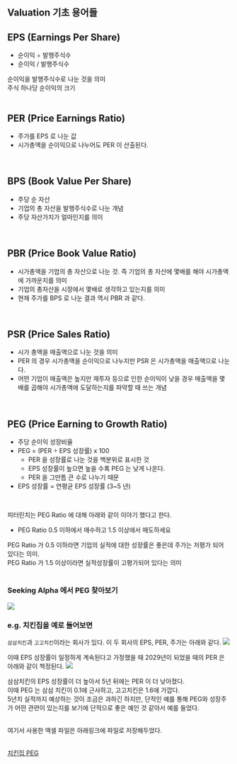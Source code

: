 ## Valuation 기초 용어들

## EPS (Earnings Per Share)
- 순이익 ÷ 발행주식수
- 순이익 / 발행주식수

순이익을 발행주식수로 나눈 것을 의미<br/>
주식 하나당 순이익의 크기<br/>
<br/>

## PER (Price Earnings Ratio)
- 주가를 EPS 로 나눈 값
- 시가총액을 순이익으로 나누어도 PER 이 산출된다.
<br/>

## BPS (Book Value Per Share)
- 주당 순 자산 
- 기업의 총 자산을 발행주식수로 나눈 개념
- 주당 자산가치가 얼마인지를 의미
<br/>

## PBR (Price Book Value Ratio)
- 시가총액을 기업의 총 자산으로 나눈 것. 즉 기업의 총 자산에 몇배를 해야 시가총액에 가까운지를 의미
- 기업의 총자산을 시장에서 몇배로 생각하고 있는지를 의미
- 현재 주가를 BPS 로 나눈 결과 역시 PBR 과 같다.
<br/>

## PSR (Price Sales Ratio)
- 시가 총액을 매출액으로 나눈 것을 의미
- PER 의 경우 시가총액을 순이익으로 나누지만 PSR 은 시가총액을 매출액으로 나눈다.
- 어떤 기업이 매출액은 높지만 재투자 등으로 인한 순이익이 낮을 경우 매출액을 몇배를 곱해야 시가총액에 도달하는지를 파악할 때 쓰는 개념
<br/>

## PEG (Price Earning to Growth Ratio)
- 주당 순이익 성장비율
- PEG = (PER ÷ EPS 성장률) x 100
    - PER 을 성장률로 나눈 것을 백분위로 표시한 것
    - EPS 성장률이 높으면 높을 수록 PEG 는 낮게 나온다.
    - PER 을 그만틈 큰 수로 나누기 때문
- EPS 성장률 = 연평균 EPS 성장률 (3\~5 년)
<br/>

피터린치는 PEG Ratio 에 대해 아래와 같이 이야기 했다고 한다.
- PEG Ratio 0.5 이하에서 매수하고 1.5 이상에서 매도하세요

PEG Ratio 가 0.5 이하라면 기업의 실적에 대한 성장률은 좋은데 주가는 저평가 되어 있다는 의미.<br/>
PEG Ratio 가 1.5 이상이라면 실적성장률이 고평가되어 있다는 의미<br/>
<br/>

### Seeking Alpha 에서 PEG 찾아보기
![](./img/valuation-terms/PEG-META-2024.02.08.png)
<br/>

### e.g. 치킨집을 예로 들어보면
`삼삼치킨`과 `고고치킨`이라는 회사가 있다. 이 두 회사의 EPS, PER, 주가는 아래와 같다.
![](./img/valuation-terms/PEG-EG-EPS-OVERVIEW.png)
<br/>

이때 EPS 성장률이 일정하게 계속된다고 가정했을 때 2029년이 되었을 때의 PER 은 아래와 같이 책정된다.
![](./img/valuation-terms/PEG-EG-RESULT-5YR-AFTER.png)
<br/>

삼삼치킨의 EPS 성장률이 더 높아서 5년 뒤에는 PER 이 더 낮아졌다.<br/>
이때 PEG 는 삼삼 치킨이 0.1에 근사하고, 고고치킨은 1.6에 가깝다.<br/>
5년치 실적까지 예상하는 것이 조금은 과하긴 하지만, 단적인 예를 통해 PEG와 성장주가 어떤 관련이 있는지를 보기에 단적으로 좋은 예인 것 같아서 예를 들었다.<br/>
<br/>

여기서 사용한 엑셀 파일은 아래링크에 파일로 저장해두었다.<br/>
<br/>

[치킨집 PEG](https://github.com/chagchagchag/docs-us-stock-basic/tree/main/pages/valuation-terms/xlsx)
<br/>
